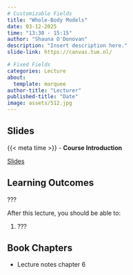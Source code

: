 ```yaml
---
# Customizable Fields
title: "Whole-Body Models"
date: 03-12-2025
time: "13:30 - 15:15"
author: "Shauna O'Donovan"
description: "Insert description here."
slide-link: https://canvas.tue.nl/

# Fixed Fields
categories: Lecture
about:
  template: marquee
author-title: "Lecturer"
published-title: "Date"
image: assets/512.jpg
---
```


## Slides
::: slide-deck
{{< meta time >}} - **Course Introduction**

::: slides
[Slides]({{< meta slide-link >}})
:::
:::

## Learning Outcomes

::: {.callout-important title="Principal Learning Outcome ?"}
???
:::

After this lecture, you should be able to:

1. ???

## Book Chapters
- Lecture notes chapter 6